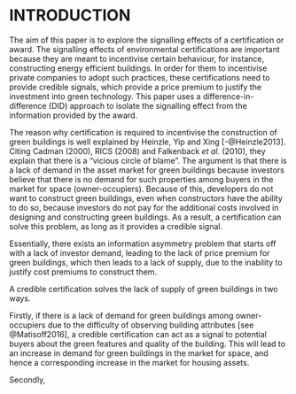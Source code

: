 \pagenumbering{arabic}

# INTRODUCTION

The aim of this paper is to explore the signalling effects of a certification or award. The signalling effects of environmental certifications are important because they are meant to incentivise certain behaviour, for instance, constructing energy efficient buildings. In order for them to incentivise private companies to adopt such practices, these certifications need to provide credible signals, which provide a price premium to justify the investment into green technology. This paper uses a difference-in-difference (DID) approach to isolate the signalling effect from the information provided by the award. 

The reason why certification is required to incentivise the construction of green buildings is well explained by Heinzle, Yip and Xing [-@Heinzle2013]. Citing Cadman (2000), RICS (2008) and Falkenback *et al.* (2010), they explain that there is a "vicious circle of blame". The argument is that there is a lack of demand in the asset market for green buildings because investors believe that there is no demand for such properties among buyers in the market for space (owner-occupiers). Because of this, developers do not want to construct green buildings, even when constructors have the ability to do so, because investors do not pay for the additional costs involved in designing and constructing green buildings. As a result, a certification can solve this problem, as long as it provides a credible signal.

Essentially, there exists an information asymmetry problem that starts off with a lack of investor demand, leading to the lack of price premium for green buildings, which then leads to a lack of supply, due to the inability to justify cost premiums to construct them. 

A credible certification solves the lack of supply of green buildings in two ways.

Firstly, if there is a lack of demand for green buildings among owner-occupiers due to the difficulty of observing building attributes [see @Matisoff2016], a credible certification can act as a signal to potential buyers about the green features and quality of the building. This will lead to an increase in demand for green buildings in the market for space, and hence a corresponding increase in the market for housing assets.

Secondly, 

\pagebreak